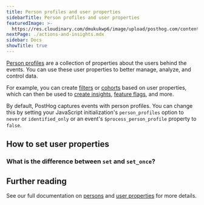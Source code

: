 ```yaml
---
title: Person profiles and user properties
sidebarTitle: Person profiles and user properties
featuredImage: >-
  https://res.cloudinary.com/dmukukwp6/image/upload/posthog.com/contents/docs/getting-started/images/docs-properties.png
nextPage: ./actions-and-insights.mdx
sidebar: Docs
showTitle: true
---
```



[Person profiles](/docs/data/persons) are a collection of properties about the users behind the events. You can use these user properties to better manage, analyze, and control data. 

For example, you can create [filters](/docs/product-analytics/trends#filtering-events-based-on-properties) or [cohorts](/docs/data/cohorts) based on user properties, which can then be used to [create insights](/docs/product-analytics/insights), [feature flags](/docs/feature-flags), and more. 

By default, PostHog captures events with person profiles. You can change this by setting your JavaScript initialization's `person_profiles` option to `never` or `identified_only` or an event's `$process_person_profile` property to `false`.

## How to set user properties

<UserPropertiesHowToSet/>

### What is the difference between `set` and `set_once`?

<UserPropertiesSetVsSetOnce/>

## Further reading

See our full documentation on [persons](/docs/data/persons) and [user properties](/docs/data/user-properties) for more details.
